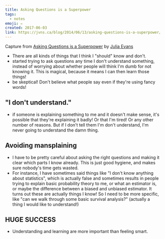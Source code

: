```yaml
---
title: Asking Questions is a Superpower
tags:
  - notes
emoji: ✏️
created: 2017-06-03
link: https://jvns.ca/blog/2014/06/13/asking-questions-is-a-superpower/
---
```


Capture from [Asking Questions is a Superpower](https://jvns.ca/blog/2014/06/13/asking-questions-is-a-superpower/) by [Julia Evans](https://jvns.ca)

- There are all kinds of things that I think I "should" know and don't.
- started trying to ask questions any time I don't understand something,
  instead of worrying about whether people will think I'm dumb for not knowing it.
  This is magical, because it means I can then learn those things!
- be skeptical! Don't believe what people say even if they're using fancy words!

## "I don't understand."

- if someone is explaining something to me and it doesn't make sense, it's possible that they're explaining it badly!
  Or that I'm tired! Or any other number of reasons. But if I don't tell them I'm don't understand,
  I'm never going to understand the damn thing.

## Avoiding mansplaining

- I have to be pretty careful about asking the right questions and making it clear
  which parts I know already. This is just good hygiene, and makes sure nobody's time gets wasted.
- For instance, I have sometimes said things like "I don't know anything about statistics",
  which is actually false and sometimes results in people trying to explain basic
  probability theory to me, or what an estimator is, or maybe the difference between
  a biased and unbiased estimator. It turns out these are actually things I know!
  So I need to be more specific, like "can we walk through some basic survival analysis?"
  (actually a thing I would like to understand!)

## HUGE SUCCESS

- Understanding and learning are more important than feeling smart.
